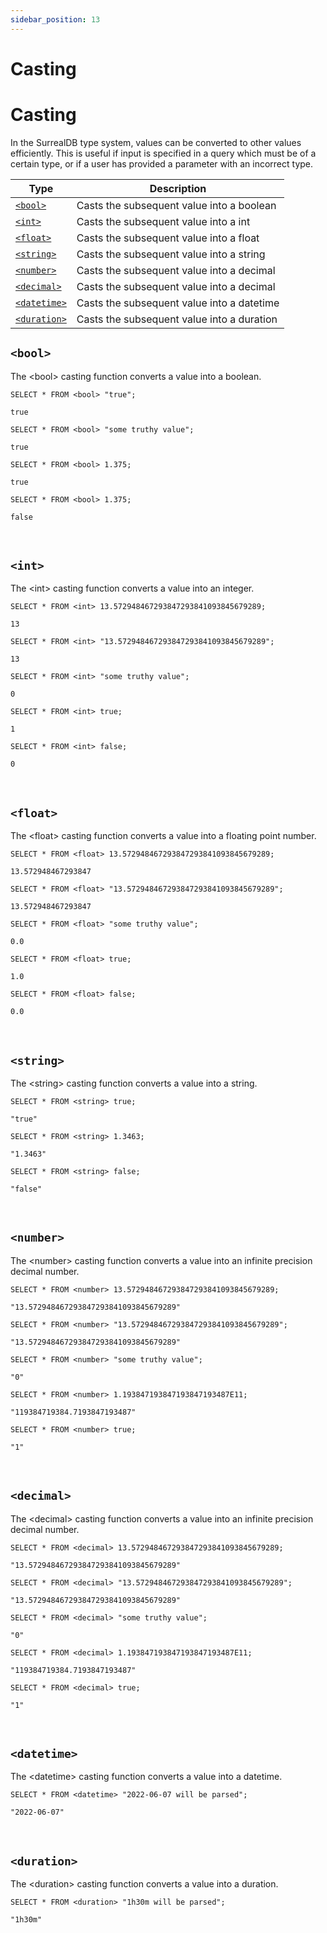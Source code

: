 ```yaml
---
sidebar_position: 13
---
```


# Casting 

# Casting

In the SurrealDB type system, values can be converted to other values efficiently. This is useful if input is specified in a query which must be of a certain type, or if a user has provided a parameter with an incorrect type.


<table>
<thead>
  <tr>
    <th>Type</th>
    <th>Description</th>
  </tr>
</thead>
<tbody>
  <tr>
    <td><a href="#bool"><code>&lt;bool&gt;</code></a></td>
    <td>Casts the subsequent value into a boolean</td>
  </tr>
  <tr>
    <td><a href="#int"><code>&lt;int&gt;</code></a></td>
    <td>Casts the subsequent value into a int</td>
  </tr>
  <tr>
    <td><a href="#float"><code>&lt;float&gt;</code></a></td>
    <td>Casts the subsequent value into a float</td>
  </tr>
  <tr>
    <td><a href="#string"><code>&lt;string&gt;</code></a></td>
    <td>Casts the subsequent value into a string</td>
  </tr>
  <tr>
    <td><a href="#number"><code>&lt;number&gt;</code></a></td>
    <td>Casts the subsequent value into a decimal</td>
  </tr>
  <tr>
    <td><a href="#decimal"><code>&lt;decimal&gt;</code></a></td>
    <td>Casts the subsequent value into a decimal</td>
  </tr>
  <tr>
    <td><a href="#datetime"><code>&lt;datetime&gt;</code></a></td>
    <td>Casts the subsequent value into a datetime</td>
  </tr>
  <tr>
    <td><a href="#duration"><code>&lt;duration&gt;</code></a></td>
    <td>Casts the subsequent value into a duration</td>
  </tr>
</tbody>
</table>

## `<bool>`

The &lt;bool&gt; casting function converts a value into a boolean.

```surql
SELECT * FROM <bool> "true";

true
```

```surql
SELECT * FROM <bool> "some truthy value";

true
```

```surql
SELECT * FROM <bool> 1.375;

true
```
```surql
SELECT * FROM <bool> 1.375;

false
```

<br />

## `<int>`

The &lt;int&gt; casting function converts a value into an integer.



```surql
SELECT * FROM <int> 13.572948467293847293841093845679289;

13
```
```surql
SELECT * FROM <int> "13.572948467293847293841093845679289";

13 
```

```surql 
SELECT * FROM <int> "some truthy value";

0
```

```surql
SELECT * FROM <int> true;

1
```

```surql
SELECT * FROM <int> false;

0

```

<br />

## `<float>`

The &lt;float&gt; casting function converts a value into a floating point number.

```surql
SELECT * FROM <float> 13.572948467293847293841093845679289;

13.572948467293847
```
```surql
SELECT * FROM <float> "13.572948467293847293841093845679289";

13.572948467293847
```

```surql
SELECT * FROM <float> "some truthy value";

0.0
```

```surql
SELECT * FROM <float> true;

1.0
```

```surql
SELECT * FROM <float> false;

0.0
```

<br />

## `<string>`

The &lt;string&gt; casting function converts a value into a string.


```surql
SELECT * FROM <string> true;

"true"
```
```surql
SELECT * FROM <string> 1.3463;

"1.3463"
```
```surql
SELECT * FROM <string> false;

"false"
```

<br />

## `<number>`

The &lt;number&gt; casting function converts a value into an infinite precision decimal number.

```surql
SELECT * FROM <number> 13.572948467293847293841093845679289;

"13.572948467293847293841093845679289"
```
```surql
SELECT * FROM <number> "13.572948467293847293841093845679289";

"13.572948467293847293841093845679289"
```
```surql
SELECT * FROM <number> "some truthy value";

"0"
```
```surql
SELECT * FROM <number> 1.193847193847193847193487E11;

"119384719384.7193847193487"
```
```surql
SELECT * FROM <number> true;

"1"
```


<br />

## `<decimal>`

The &lt;decimal&gt; casting function converts a value into an infinite precision decimal number.

```surql
SELECT * FROM <decimal> 13.572948467293847293841093845679289;

"13.572948467293847293841093845679289"
```
```surql
SELECT * FROM <decimal> "13.572948467293847293841093845679289";

"13.572948467293847293841093845679289"
```
```surql
SELECT * FROM <decimal> "some truthy value";

"0"
```
```surql
SELECT * FROM <decimal> 1.193847193847193847193487E11;

"119384719384.7193847193487"
```
```surql
SELECT * FROM <decimal> true;

"1"
```


<br />

## `<datetime>`

The &lt;datetime&gt; casting function converts a value into a datetime.

```surql
SELECT * FROM <datetime> "2022-06-07 will be parsed";

"2022-06-07"
```

<br />

## `<duration>`

The &lt;duration&gt; casting function converts a value into a duration.

```surql
SELECT * FROM <duration> "1h30m will be parsed";

"1h30m"
```

<br /><br />